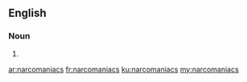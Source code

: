 ==English==

===Noun===
{{head|en|plural}}

# {{plural of|narcomaniac|lang=en|nocat=1}}

[[ar:narcomaniacs]]
[[fr:narcomaniacs]]
[[ku:narcomaniacs]]
[[my:narcomaniacs]]